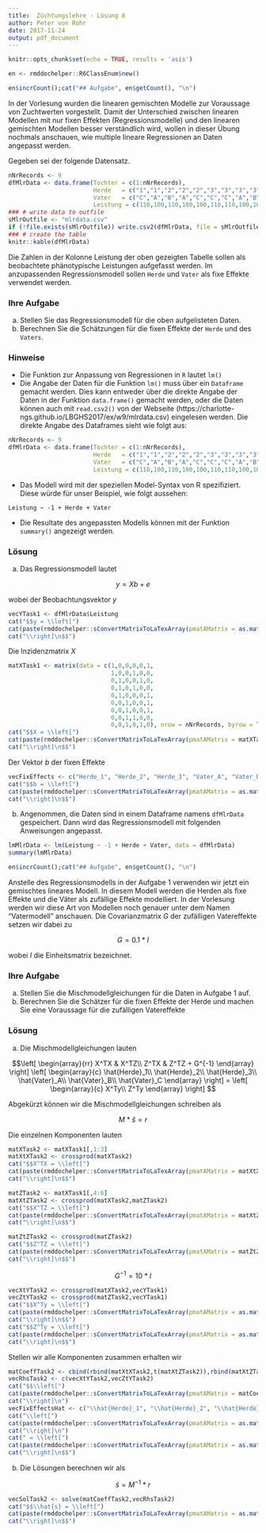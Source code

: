 ```yaml
---
title:  Züchtungslehre - Lösung 8
author: Peter von Rohr
date: 2017-11-24
output: pdf_document
---
```


```r
knitr::opts_chunk$set(echo = TRUE, results = 'asis')
```

```r
en <- rmddochelper::R6ClassEnum$new()
```


```r
en$incrCount();cat("## Aufgabe", en$getCount(), "\n")
```
In der Vorlesung wurden die linearen gemischten Modelle zur Voraussage von Zuchtwerten vorgestellt. Damit der Unterschied zwischen linearen Modellen mit nur fixen Effekten (Regressionsmodelle) und den linearen gemischten Modellen besser verständlich wird, wollen in dieser Übung nochmals anschauen, wie multiple lineare Regressionen an Daten angepasst werden.

Gegeben sei der folgende Datensatz.

```r
nNrRecords <- 9
dfMlrData <- data.frame(Tochter = c(1:nNrRecords),
                        Herde   = c("1","1","2","2","2","3","3","3","3"),
                        Vater   = c("C","A","B","A","C","C","C","A","B"),
                        Leistung = c(110,100,110,100,100,110,110,100,100))
### # write data to outfile
sMlrOutfile <- "mlrdata.csv"
if (!file.exists(sMlrOutfile)) write.csv2(dfMlrData, file = sMlrOutfile)
### # create the table
knitr::kable(dfMlrData)
```

Die Zahlen in der Kolonne Leistung der oben gezeigten Tabelle sollen als beobachtete phänotypische Leistungen aufgefasst werden. Im anzupassenden Regressionsmodell sollen `Herde` und `Vater` als fixe Effekte verwendet werden. 

### Ihre Aufgabe
a) Stellen Sie das Regressionsmodell für die oben aufgelisteten Daten.
b) Berechnen Sie die Schätzungen für die fixen Effekte der `Herde` und des `Vaters`.


### Hinweise
- Die Funktion zur Anpassung von Regressionen in `R` lautet `lm()`
- Die Angabe der Daten für die Funktion `lm()` muss über ein `Dataframe` gemacht werden. Dies kann entweder über die direkte Angabe der Daten in der Funktion `data.frame()` gemacht werden, oder die Daten können auch mit `read.csv2()` von der Webseite (https://charlotte-ngs.github.io/LBGHS2017/ex/w9/mlrdata.csv) eingelesen werden. Die direkte Angabe des Dataframes sieht wie folgt aus:

```r
nNrRecords <- 9
dfMlrData <- data.frame(Tochter = c(1:nNrRecords),
                        Herde   = c("1","1","2","2","2","3","3","3","3"),
                        Vater   = c("C","A","B","A","C","C","C","A","B"),
                        Leistung = c(110,100,110,100,100,110,110,100,100))
```

- Das Modell wird mit der speziellen Model-Syntax von R spezifiziert. Diese würde für unser Beispiel, wie folgt aussehen:

```
Leistung ~ -1 + Herde + Vater
```

- Die Resultate des angepassten Modells können mit der Funktion `summary()` angezeigt werden.

<!-- ------------------------------------------------------ --
  --   a) Das Aufstellen des Regressionsmodells bedeutet,   --
  --      dass die Regressionsgleichungen in Matrix-        --
  --      Vektor-Schreibweise dargestellt werden und die    --
  --      im Modell enthaltenen Matrizen und Vektoren       --
  --      aufgrund der Daten angegeben werden.              --
  --   b) Die Anpassung des Modells und die Berechnung der  --
  --      Lösungen kann mit R gemacht werden.               --
  -- ------------------------------------------------------ -->

<!-- solution -->
### Lösung 
a) Das Regressionsmodell lautet

$$y = Xb + e$$

wobei der Beobachtungsvektor $y$

```r
vecYTask1 <- dfMlrData$Leistung
cat("$$y = \\left[")
cat(paste(rmddochelper::sConvertMatrixToLaTexArray(pmatAMatrix = as.matrix(vecYTask1, ncol = 1), pnDigits = 0), collapse = "\n"))
cat("\\right]\n$$")
```

Die Inzidenzmatrix $X$

```r
matXTask1 <- matrix(data = c(1,0,0,0,0,1,
                             1,0,0,1,0,0,
                             0,1,0,0,1,0,
                             0,1,0,1,0,0,
                             0,1,0,0,0,1,
                             0,0,1,0,0,1,
                             0,0,1,0,0,1,
                             0,0,1,1,0,0,
                             0,0,1,0,1,0), nrow = nNrRecords, byrow = TRUE)
cat("$$X = \\left[")
cat(paste(rmddochelper::sConvertMatrixToLaTexArray(pmatAMatrix = matXTask1, pnDigits = 0), collapse = "\n"))
cat("\\right]\n$$")
```

Der Vektor $b$ der fixen Effekte

```r
vecFixEffects <- c("Herde_1", "Herde_2", "Herde_3", "Vater_A", "Vater_B", "Vater_C")
cat("$$b = \\left[")
cat(paste(rmddochelper::sConvertMatrixToLaTexArray(pmatAMatrix = as.matrix(vecFixEffects, ncol = 1), pnDigits = 0), collapse = "\n"))
cat("\\right]\n$$")
```

b) Angenommen, die Daten sind in einem Dataframe namens `dfMlrData` gespeichert. Dann wird das Regressionsmodell mit folgenden Anweisungen angepasst.

```r
lmMlrData <- lm(Leistung ~ -1 + Herde + Vater, data = dfMlrData)
summary(lmMlrData)
```
<!-- /solution -->


```r
en$incrCount();cat("## Aufgabe", en$getCount(), "\n")
```
Anstelle des Regressionsmodells in der Aufgabe 1 verwenden wir jetzt ein gemischtes lineares Modell. In diesem Modell werden die Herden als fixe Effekte und die Väter als zufällige Effekte modelliert. In der Vorlesung werden wir diese Art von Modellen noch genauer unter dem Namen "Vatermodell" anschauen. Die Covarianzmatrix $G$ der zufälligen Vatereffekte setzen wir dabei zu

$$G = 0.1*I$$

wobei $I$ die Einheitsmatrix bezeichnet.


### Ihre Aufgabe
a) Stellen Sie die Mischmodellgleichungen für die Daten in Aufgabe 1 auf. 
b) Berechnen Sie die Schätzer für die fixen Effekte der Herde und machen Sie eine Voraussage für die zufälligen Vatereffekte

<!-- --------------------------------------------------- --
  --    a) Wie in Aufgabe 1) geht es hier auch darum     --
  --       die Mischmodellgleichungen in Matrix-Vektor   --
  --       Schreibweise darzustellen und die Matrizen    --
  --       und Vektoren mit ihren Elementen anzugeben.   --
  --    b) Hier werden die Lösungen mit R berechnet.     --
  -- --------------------------------------------------- -->

<!-- solution -->
### Lösung
a) Die Mischmodellgleichungen lauten

$$\left[
  \begin{array}{rr}
  X^TX  &  X^TZ\\
  Z^TX  &  Z^TZ + G^{-1}
  \end{array}
\right]
\left[
  \begin{array}{c}
  \hat{Herde}_1\\
  \hat{Herde}_2\\
  \hat{Herde}_3\\
  \hat{Vater}_A\\
  \hat{Vater}_B\\
  \hat{Vater}_C
  \end{array}
\right]
=
\left[
  \begin{array}{c}
  X^Ty\\
  Z^Ty
  \end{array}
\right]
$$

Abgekürzt können wir die Mischmodellgleichungen schreiben als

$$M * \hat{s} = r$$

Die einzelnen Komponenten lauten

```r
matXTask2 <- matXTask1[,1:3]
matXtXTask2 <- crossprod(matXTask2)
cat("$$X^TX = \\left[")
cat(paste(rmddochelper::sConvertMatrixToLaTexArray(pmatAMatrix = matXtXTask2, pnDigits = 0), collapse = "\n"))
cat("\\right]\n$$")
```

```r
matZTask2 <- matXTask1[,4:6]
matXtZTask2 <- crossprod(matXTask2,matZTask2)
cat("$$X^TZ = \\left[")
cat(paste(rmddochelper::sConvertMatrixToLaTexArray(pmatAMatrix = matXtZTask2, pnDigits = 0), collapse = "\n"))
cat("\\right]\n$$")
```

```r
matZtZTask2 <- crossprod(matZTask2)
cat("$$Z^TZ = \\left[")
cat(paste(rmddochelper::sConvertMatrixToLaTexArray(pmatAMatrix = matZtZTask2, pnDigits = 0), collapse = "\n"))
cat("\\right]\n$$")
```

$$G^{-1} = 10*I$$

```r
vecXtYTask2 <- crossprod(matXTask2,vecYTask1)
vecZtYTask2 <- crossprod(matZTask2,vecYTask1)
cat("$$X^Ty = \\left[")
cat(paste(rmddochelper::sConvertMatrixToLaTexArray(pmatAMatrix = as.matrix(vecXtYTask2, ncol = 1), pnDigits = 0), collapse = "\n"))
cat("\\right]\n$$")
cat("$$Z^Ty = \\left[")
cat(paste(rmddochelper::sConvertMatrixToLaTexArray(pmatAMatrix = as.matrix(vecZtYTask2, ncol = 1), pnDigits = 0), collapse = "\n"))
cat("\\right]\n$$")
```

Stellen wir alle Komponenten zusammen erhalten wir

```r
matCoeffTask2 <- cbind(rbind(matXtXTask2,t(matXtZTask2)),rbind(matXtZTask2,matZtZTask2 + 10*diag(1,nrow = nrow(matZtZTask2))))
vecRhsTask2 <- c(vecXtYTask2,vecZtYTask2)
cat("$$\\left[")
cat(paste(rmddochelper::sConvertMatrixToLaTexArray(pmatAMatrix = matCoeffTask2, pnDigits = 0), collapse = "\n"))
cat("\\right]\n")
vecFixEffectsHat <- c("\\hat{Herde}_1", "\\hat{Herde}_2", "\\hat{Herde}_3", "\\hat{Vater}_A", "\\hat{Vater}_B", "\\hat{Vater}_C")
cat("\\left[")
cat(paste(rmddochelper::sConvertMatrixToLaTexArray(pmatAMatrix = as.matrix(vecFixEffectsHat, ncol = 1)), collapse = "\n"))
cat("\\right]\n")
cat(" = \\left[")
cat(paste(rmddochelper::sConvertMatrixToLaTexArray(pmatAMatrix = as.matrix(vecRhsTask2, ncol = 1), pnDigits = 0), collapse = "\n"))
cat("\\right]\n$$")
```

b) Die Lösungen berechnen wir als 

$$\hat{s} = M^{-1} * r$$ 



```r
vecSolTask2 <- solve(matCoeffTask2,vecRhsTask2)
cat("$$\\hat{s} = \\left[")
cat(paste(rmddochelper::sConvertMatrixToLaTexArray(pmatAMatrix = as.matrix(vecSolTask2, ncol = 1), pnDigits = 4), collapse = "\n"))
cat("\\right]\n$$")
```
<!-- /solution -->
